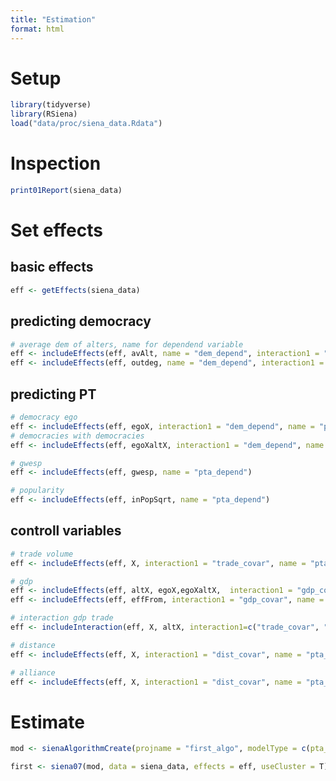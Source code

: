 ```yaml
---
title: "Estimation"
format: html
---
```

# Setup

```r
library(tidyverse)
library(RSiena)
load("data/proc/siena_data.Rdata")
```

# Inspection
```r
print01Report(siena_data)
```


# Set effects

## basic effects
```r
eff <- getEffects(siena_data)
```

## predicting democracy
```r
# average dem of alters, name for dependend variable
eff <- includeEffects(eff, avAlt, name = "dem_depend", interaction1 = "pta_depend")
eff <- includeEffects(eff, outdeg, name = "dem_depend", interaction1 = "pta_depend" )
```

## predicting PT
```r
# democracy ego 
eff <- includeEffects(eff, egoX, interaction1 = "dem_depend", name = "pta_depend")
# democracies with democracies 
eff <- includeEffects(eff, egoXaltX, interaction1 = "dem_depend", name = "pta_depend")

# gwesp
eff <- includeEffects(eff, gwesp, name = "pta_depend")

# popularity
eff <- includeEffects(eff, inPopSqrt, name = "pta_depend")
```

## controll variables
```r
# trade volume
eff <- includeEffects(eff, X, interaction1 = "trade_covar", name = "pta_depend")

# gdp
eff <- includeEffects(eff, altX, egoX,egoXaltX,  interaction1 = "gdp_covar", name = "pta_depend")
eff <- includeEffects(eff, effFrom, interaction1 = "gdp_covar", name = "dem_depend")

# interaction gdp trade
eff <- includeInteraction(eff, X, altX, interaction1=c("trade_covar", "gdp_covar"))

# distance
eff <- includeEffects(eff, X, interaction1 = "dist_covar", name = "pta_depend")

# alliance
eff <- includeEffects(eff, X, interaction1 = "dist_covar", name = "pta_depend")
```
# Estimate
```r
mod <- sienaAlgorithmCreate(projname = "first_algo", modelType = c(pta_depend=3))

first <- siena07(mod, data = siena_data, effects = eff, useCluster = T)
```

